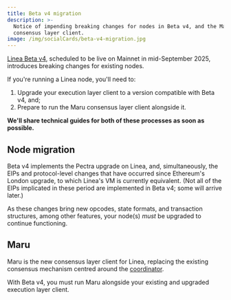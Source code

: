 ```yaml
---
title: Beta v4 migration
description: >-
  Notice of impending breaking changes for nodes in Beta v4, and the Maru
  consensus layer client.
image: /img/socialCards/beta-v4-migration.jpg
---
```


[Linea Beta v4](../../../release-notes.mdx), scheduled to be live on Mainnet in mid-September 2025, 
introduces breaking changes for existing nodes. 

If you're running a Linea node, you'll need to:
1. Upgrade your execution layer client to a version compatible with Beta v4, and;
2. Prepare to run the Maru consensus layer client alongside it.

**We'll share technical guides for both of these processes as soon as possible.**

## Node migration

Beta v4 implements the Pectra upgrade on Linea, and, simultaneously, the EIPs and protocol-level
changes that have occurred since Ethereum's London upgrade, to which Linea's VM is currently 
equivalent. (Not all of the EIPs implicated in these period are implemented in Beta v4; some will
arrive later.)

As these changes bring new opcodes, state formats, and transaction structures, among other features,
your node(s) _must_ be upgraded to continue functioning. 

## Maru

Maru is the new consensus layer client for Linea, replacing the existing consensus mechanism
centred around the [coordinator](../../../technology/coordinator.mdx).

With Beta v4, you must run Maru alongside your existing and upgraded execution layer client.
